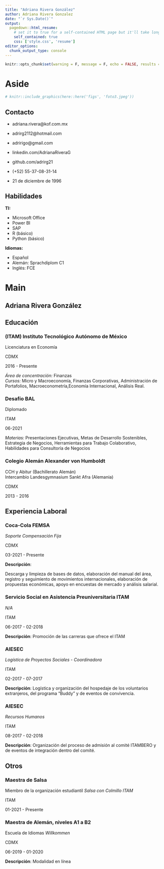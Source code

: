 ---
title: "Adriana Rivera González"
author: Adriana Rivera Gonzalez
date: "`r Sys.Date()`"
output:
  pagedown::html_resume:
    # set it to true for a self-contained HTML page but it'll take longer to render
    self_contained: true
    css: ['style.css', 'resume']
editor_options: 
  chunk_output_type: console
---

```{r Chunk options, echo=FALSE}
knitr::opts_chunk$set(warning = F, message = F, echo = FALSE, results = 'asis')
```

Aside
================================================================================

```{r Logo}
# knitr::include_graphics(here::here('figs', 'foto3.jpeg'))

```

Contacto {#contact}
--------------------------------------------------------------------------------

- <i class="fa fa-envelope"></i> adriana.rivera@kof.com.mx
- <i class="fa fa-envelope"></i> adrirg2112@hotmail.com
- <i class="fa fa-envelope"></i> adririgo@gmail.com 
- <i class="fa fa-linkedin"></i> linkedin.com/AdrianaRiveraG
- <i class="fa fa-github"></i> github.com/adrirg21
- <i class="fa fa-phone"></i> (+52) 55-37-08-31-14

- <i class="fa fa-calendar-o"></i> 21 de diciembre de 1996


Habilidades {#skills}
--------------------------------------------------------------------------------

**TI:** 

- <i class="fas fa-code-branch"></i> Microsoft Office
- <i class="fas fa-code-branch"></i> Power BI
- <i class="fas fa-code-branch"></i> SAP
- <i class="fas fa-code-branch"></i> R (básico)
- <i class="fas fa-code-branch"></i> Python (básico)


**Idiomas:** 

- <i class="fas fa-globe-americas"></i> Español 
- <i class="fas fa-globe-americas"></i> Alemán: Sprachdiplom C1
- <i class="fas fa-globe-americas"></i> Inglés: FCE


<!-- Áreas de Interés {#interests} -->
<!-- -------------------------------------------------------------------------------- -->

<!-- <i class="fa fa-wave-square"></i> Administración de Portafolios -->

<!-- <i class="fa fa-wave-square"></i> Economía Internacional -->


Main
================================================================================

Adriana Rivera González {#title}
--------------------------------------------------------------------------------

Educación {data-icon=graduation-cap data-concise=true}
--------------------------------------------------------------------------------

### (ITAM) Instituto Tecnológico Autónomo de México

Licenciatura en Economía

CDMX

2016 - Presente  

*Área de concentración:* Finanzas  </br>
*Cursos:* Micro y Macroeconomía, Finanzas Corporativas, Administración de Portafolios,  Macroeconometría,Economía Internacional, Análisis Real.

### Desafío BAL

Diplomado

ITAM

06-2021

*Materias:* Presentaciones Ejecutivas, Metas de Desarrollo Sostenibles, Estrategia de Negocios,
Herramientas para Trabajo Colaborativo, Habilidades para Consultoría de Negocios

### Colegio Alemán Alexander von Humboldt 

CCH y Abitur (Bachillerato Alemán) </br> 
Intercambio Landesgymnasium Sankt Afra (Alemania)

CDMX

2013 - 2016


 
Experiencia Laboral {data-icon=briefcase} 
--------------------------------------------------------------------------------
### Coca-Cola FEMSA 

*Soporte Compensación Fija*

CDMX

03-2021 - Presente


**Descripción**: 

Descarga y limpieza de bases de datos, elaboración del manual del área, registro y seguimiento de movimientos internacionales, elaboración de propuestas económicas, apoyo en encuestas de mercado y análisis salarial.
  
  
<!-- ### Maestra de Alemán, niveles A1 a B2 -->

<!-- *Escuela de Idiomas Willkommen* -->

<!-- CDMX -->

<!-- 06-2019 - 01-2020 -->


<!-- **Descripción**: Modalidad en línea -->


### Servicio Social en Asistencia Preuniversitaria ITAM

*N/A* 

ITAM   

06-2017 - 02-2018

**Descripción**: Promoción de las carreras que ofrece el ITAM 
  <!-- -en diferentes Ferias de Universidades -->
  <!-- - Informes  y atención al cliente. -->
  <!-- - Participación en eventos como Noche ITAM, Maratón ITAM, Día ITAM, BrainQuest, etc. -->


### AIESEC

*Logística de Proyectos Sociales - Coordinadora*

ITAM

02-2017 - 07-2017


<!-- AIESEC es una organización global de jóvenes sin fines de lucro, que organiza diversos proyectos de voluntariado. -->

**Descripción**: Logística y organización del hospedaje de los voluntarios extranjeros, del programa "Buddy" y de eventos de convivencia.
  
  
### AIESEC

*Recursos Humanos*

ITAM

08-2017 - 02-2018


**Descripción**: Organización del proceso de admisión al comité ITAMBERO y de eventos de integración dentro del comité.
  
  


Otros {data-icon=file-alt}
--------------------------------------------------------------------------------

<!-- ### Desafío BAL - Diplomado -->

<!-- **Materias**: *Presentaciones Ejecutivas, Metas de Desarrollo Sostenibles, Estrategia de Negocios, Herramientas para Trabajo Colaborativo, Habilidades para Consultoría de Negocios* -->

<!-- ITAM -->

<!-- 06-2021 -->

<!-- **Materias**: *Presentaciones Ejecutivas, Metas de Desarrollo Sostenibles, Estrategia de Negocios, Herramientas para Trabajo Colaborativo, Habilidades para Consultoría de Negocios* -->

### Maestra de Salsa

Miembro de la organización estudiantil *Salsa con Colmillo ITAM* 

ITAM

01-2021 - Presente


### Maestra de Alemán, niveles A1 a B2

Escuela de Idiomas *Willkommen*

CDMX

06-2019 - 01-2020

**Descripción**: Modalidad en línea


<!-- ### Ruedafest, Campeonato Latinoamericano de Salsa Casino -->

<!-- Coreografía de pareja amateur -->

<!-- GDL -->

<!-- 02-2020 -->

<!-- **Organizado por**: RuedaFest  -->

<!-- **Descripción**: *Coreografía de pareja* -->
 
 
<!-- ### Ruedafest, Campeonato Latinoamericano de Salsa Casino -->

<!-- Segundo Lugar Rueda Novel- Coreografía grupal -->

<!-- GDL -->

<!-- 02-2019 -->

<!-- **Organizado por**: RuedaFest  -->

<!-- **Descripción**: *Segundo lugar en la categoría rueda novel con una coreografía de 20 elementos.* -->

 
 
